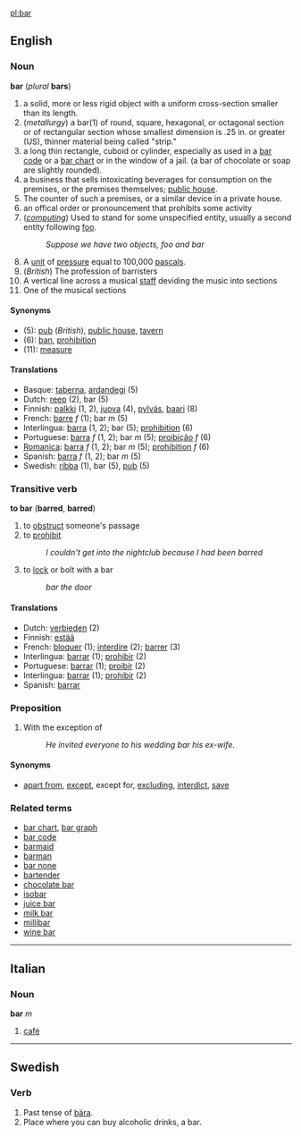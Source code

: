 [[pl:bar]]

==English==
===Noun===
'''bar''' (''plural'' '''bars''')

# a solid, more or less rigid object with a uniform cross-section smaller than its length.
# (''metallurgy'') a bar(1) of round, square, hexagonal, or octagonal section or of rectangular section whose smallest dimension is .25 in. or greater (US), thinner material being called "strip."
# a long thin rectangle, cuboid or cylinder, especially as used in a [[bar code]] or a [[bar chart]] or in the window of a jail. (a bar of chocolate or soap are slightly rounded).
# a business that sells intoxicating beverages for consumption on the premises, or the premises themselves; [[public house]].
#The counter of such a premises, or a similar device in a private house.
# an offical order or pronouncement that prohibits some activity
# (''[[computing]]'') Used to stand for some unspecified entity, usually a second entity following [[foo]].
#: ''Suppose we have two objects, foo and bar''
# A [[unit]] of [[pressure]] equal to 100,000 [[pascal]]s.
# (''British'') The profession of barristers
# A vertical line across a musical [[staff]] deviding the music into sections
# One of the musical sections

====Synonyms====
*(5): [[pub]] (''British''), [[public house]], [[tavern]]
*(6): [[ban]], [[prohibition]]
*(11): [[measure]]

====Translations====
*Basque: [[taberna]], [[ardandegi]] (5)
*Dutch: [[reep]] (2), bar (5)
*Finnish: [[palkki]] (1, 2), [[juova]] (4), [[pylväs]], [[baari]] (8)
*French: [[barre]] ''f'' (1); bar ''m'' (5)
*Interlingua: [[barra]] (1, 2); bar (5); [[prohibition]] (6)
*Portuguese: [[barra]] ''f'' (1, 2); bar ''m'' (5); [[proibição]] ''f'' (6)
*[[Romanica]]: [[barra]] ''f'' (1, 2); bar ''m'' (5); [[prohibition]] ''f'' (6)
*Spanish: [[barra]] ''f'' (1, 2); bar ''m'' (5)
*Swedish: [[ribba]] (1), bar (5), [[pub]] (5)

===Transitive verb===
'''to bar''' ('''barred''', '''barred''')

# to [[obstruct]] someone's passage
# to [[prohibit]]
#:''I couldn't get into the nightclub because I had been barred''
# to [[lock]] or bolt with a bar
#:''bar the door''

====Translations====
*Dutch: [[verbieden]] (2)
*Finnish: [[estää]]
*French: [[bloquer]] (1); [[interdire]] (2); [[barrer]] (3)
*Interlingua: [[barrar]] (1); [[prohibir]] (2)
*Portuguese: [[barrar]] (1); [[proibir]] (2)
*Interlingua: [[barrar]] (1); [[prohibir]] (2)
*Spanish: [[barrar]]

===Preposition===
#With the exception of
#:''He invited everyone to his wedding bar his ex-wife.''

====Synonyms====
*[[apart from]], [[except]], except for, [[excluding]], [[interdict]], [[save]]

===Related terms===
*[[bar chart]], [[bar graph]]
*[[bar code]]
*[[barmaid]]
*[[barman]]
*[[bar none]]
*[[bartender]]
*[[chocolate bar]]
*[[isobar]]<!-- is it really related? -->
*[[juice bar]]
*[[milk bar]]
*[[millibar]]
*[[wine bar]]

----
==Italian==
===Noun===
'''bar''' ''m''
#[[café]]

----
==Swedish==
===Verb===
# Past tense of [[bära]].
# Place where you can buy alcoholic drinks, a bar.